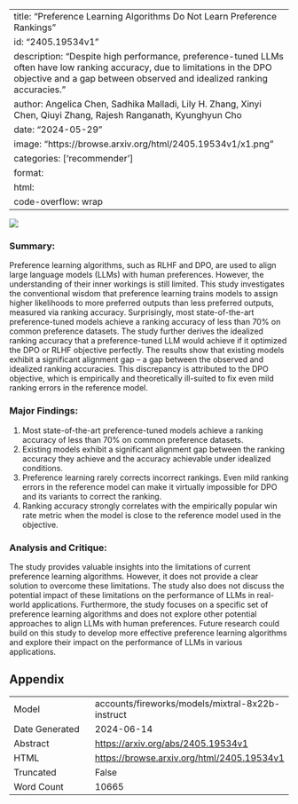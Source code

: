 
---
title: "Preference Learning Algorithms Do Not Learn Preference Rankings"
id: "2405.19534v1"
description: "Despite high performance, preference-tuned LLMs often have low ranking accuracy, due to limitations in the DPO objective and a gap between observed and idealized ranking accuracies."
author: Angelica Chen, Sadhika Malladi, Lily H. Zhang, Xinyi Chen, Qiuyi Zhang, Rajesh Ranganath, Kyunghyun Cho
date: "2024-05-29"
image: "https://browse.arxiv.org/html/2405.19534v1/x1.png"
categories: ['recommender']
format:
  html:
    code-overflow: wrap
---

![](https://browse.arxiv.org/html/2405.19534v1/x1.png)

### Summary:

Preference learning algorithms, such as RLHF and DPO, are used to align large language models (LLMs) with human preferences. However, the understanding of their inner workings is still limited. This study investigates the conventional wisdom that preference learning trains models to assign higher likelihoods to more preferred outputs than less preferred outputs, measured via ranking accuracy. Surprisingly, most state-of-the-art preference-tuned models achieve a ranking accuracy of less than 70% on common preference datasets. The study further derives the idealized ranking accuracy that a preference-tuned LLM would achieve if it optimized the DPO or RLHF objective perfectly. The results show that existing models exhibit a significant alignment gap – a gap between the observed and idealized ranking accuracies. This discrepancy is attributed to the DPO objective, which is empirically and theoretically ill-suited to fix even mild ranking errors in the reference model.

### Major Findings:

1. Most state-of-the-art preference-tuned models achieve a ranking accuracy of less than 70% on common preference datasets.
2. Existing models exhibit a significant alignment gap between the ranking accuracy they achieve and the accuracy achievable under idealized conditions.
3. Preference learning rarely corrects incorrect rankings. Even mild ranking errors in the reference model can make it virtually impossible for DPO and its variants to correct the ranking.
4. Ranking accuracy strongly correlates with the empirically popular win rate metric when the model is close to the reference model used in the objective.

### Analysis and Critique:

The study provides valuable insights into the limitations of current preference learning algorithms. However, it does not provide a clear solution to overcome these limitations. The study also does not discuss the potential impact of these limitations on the performance of LLMs in real-world applications. Furthermore, the study focuses on a specific set of preference learning algorithms and does not explore other potential approaches to align LLMs with human preferences. Future research could build on this study to develop more effective preference learning algorithms and explore their impact on the performance of LLMs in various applications.

## Appendix

|          |          |
|----------|----------|
| Model     | accounts/fireworks/models/mixtral-8x22b-instruct       |
| Date Generated     | 2024-06-14       |
| Abstract | [https://arxiv.org/abs/2405.19534v1](https://arxiv.org/abs/2405.19534v1)        |
| HTML     | [https://browse.arxiv.org/html/2405.19534v1](https://browse.arxiv.org/html/2405.19534v1)       |
| Truncated       | False       |
| Word Count       | 10665       |